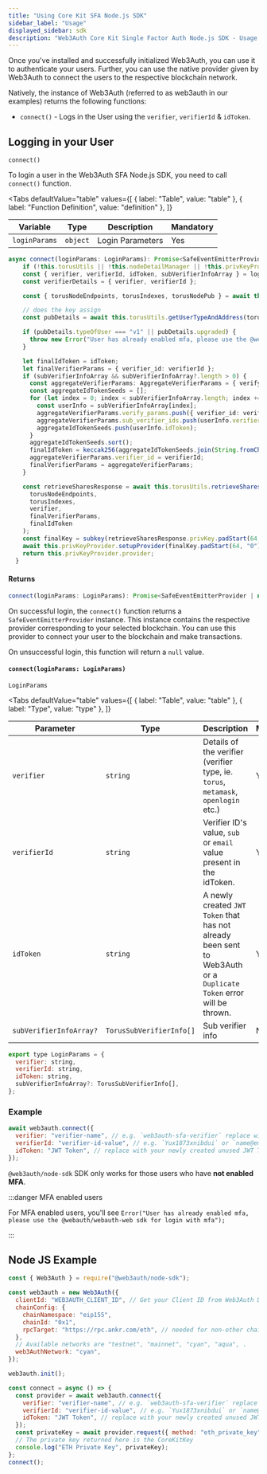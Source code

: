 ```yaml
---
title: "Using Core Kit SFA Node.js SDK"
sidebar_label: "Usage"
displayed_sidebar: sdk
description: "Web3Auth Core Kit Single Factor Auth Node.js SDK - Usage | Documentation - Web3Auth"
---
```



Once you've installed and successfully initialized Web3Auth, you can use it to authenticate your users. Further, you can use the native provider given
by Web3Auth to connect the users to the respective blockchain network.

Natively, the instance of Web3Auth (referred to as web3auth in our examples) returns the following functions:

- `connect()` - Logs in the User using the `verifier`, `verifierId` & `idToken`.

## Logging in your User

`connect()`

To login a user in the Web3Auth SFA Node.js SDK, you need to call `connect()` function.

<Tabs
  defaultValue="table"
  values={[
    { label: "Table", value: "table" },
    { label: "Function Definition", value: "definition" },
  ]}
>

<TabItem value="table">

| Variable      | Type     | Description      | Mandatory |
| ------------- | -------- | ---------------- | --------- |
| `loginParams` | `object` | Login Parameters | Yes       |

</TabItem>

<TabItem value="definition">

```ts
async connect(loginParams: LoginParams): Promise<SafeEventEmitterProvider | null> {
    if (!this.torusUtils || !this.nodeDetailManager || !this.privKeyProvider) throw new Error("Please call init first");
    const { verifier, verifierId, idToken, subVerifierInfoArray } = loginParams;
    const verifierDetails = { verifier, verifierId };

    const { torusNodeEndpoints, torusIndexes, torusNodePub } = await this.nodeDetailManager.getNodeDetails(verifierDetails);

    // does the key assign
    const pubDetails = await this.torusUtils.getUserTypeAndAddress(torusNodeEndpoints, torusNodePub, verifierDetails, true);

    if (pubDetails.typeOfUser === "v1" || pubDetails.upgraded) {
      throw new Error("User has already enabled mfa, please use the @web3auth/web3auth-web sdk for login with mfa");
    }

    let finalIdToken = idToken;
    let finalVerifierParams = { verifier_id: verifierId };
    if (subVerifierInfoArray && subVerifierInfoArray?.length > 0) {
      const aggregateVerifierParams: AggregateVerifierParams = { verify_params: [], sub_verifier_ids: [], verifier_id: "" };
      const aggregateIdTokenSeeds = [];
      for (let index = 0; index < subVerifierInfoArray.length; index += 1) {
        const userInfo = subVerifierInfoArray[index];
        aggregateVerifierParams.verify_params.push({ verifier_id: verifierId, idtoken: userInfo.idToken });
        aggregateVerifierParams.sub_verifier_ids.push(userInfo.verifier);
        aggregateIdTokenSeeds.push(userInfo.idToken);
      }
      aggregateIdTokenSeeds.sort();
      finalIdToken = keccak256(aggregateIdTokenSeeds.join(String.fromCharCode(29))).slice(2);
      aggregateVerifierParams.verifier_id = verifierId;
      finalVerifierParams = aggregateVerifierParams;
    }

    const retrieveSharesResponse = await this.torusUtils.retrieveShares(
      torusNodeEndpoints,
      torusIndexes,
      verifier,
      finalVerifierParams,
      finalIdToken
    );
    const finalKey = subkey(retrieveSharesResponse.privKey.padStart(64, "0"), Buffer.from(this.options.clientId, "base64"));
    await this.privKeyProvider.setupProvider(finalKey.padStart(64, "0"));
    return this.privKeyProvider.provider;
  }
```

</TabItem>

</Tabs>

#### Returns

```js
connect(loginParams: LoginParams): Promise<SafeEventEmitterProvider | null>
```

On successful login, the `connect()` function returns a `SafeEventEmitterProvider` instance. This instance contains the respective provider
corresponding to your selected blockchain. You can use this provider to connect your user to the blockchain and make transactions.

On unsuccessful login, this function will return a `null` value.

#### `connect(loginParams: LoginParams)`

`LoginParams`

<Tabs
  defaultValue="table"
  values={[
    { label: "Table", value: "table" },
    { label: "Type", value: "type" },
  ]}
>

<TabItem value="table">

| Parameter               | Type                     | Description                                                                                                         | Mandatory |
| ----------------------- | ------------------------ | ------------------------------------------------------------------------------------------------------------------- | --------- |
| `verifier`              | `string`                 | Details of the verifier (verifier type, ie. `torus`, `metamask`, `openlogin` etc.)                                  | Yes       |
| `verifierId`            | `string`                 | Verifier ID's value, `sub` or `email` value present in the idToken.                                                 | Yes       |
| `idToken`               | `string`                 | A newly created `JWT Token` that has not already been sent to Web3Auth or a `Duplicate Token` error will be thrown. | Yes       |
| `subVerifierInfoArray?` | `TorusSubVerifierInfo[]` | Sub verifier info                                                                                                   | No        |

</TabItem>

<TabItem value="type">

```javascript
export type LoginParams = {
  verifier: string,
  verifierId: string,
  idToken: string,
  subVerifierInfoArray?: TorusSubVerifierInfo[],
};
```

</TabItem>

</Tabs>

### Example

```js
await web3auth.connect({
  verifier: "verifier-name", // e.g. `web3auth-sfa-verifier` replace with your verifier name, and it has to be on the same network passed in init().
  verifierId: "verifier-id-value", // e.g. `Yux1873xnibdui` or `name@email.com` replace with your verifier id(sub or email)'s value.
  idToken: "JWT Token", // replace with your newly created unused JWT Token.
});
```

`@web3auth/node-sdk` SDK only works for those users who have **not enabled MFA**.

:::danger MFA enabled users

For MFA enabled users, you'll see `Error("User has already enabled mfa, please use the @webauth/webauth-web sdk for login with mfa");`

:::

## Node JS Example

```js
const { Web3Auth } = require("@web3auth/node-sdk");

const web3auth = new Web3Auth({
  clientId: "WEB3AUTH_CLIENT_ID", // Get your Client ID from Web3Auth Dashboard
  chainConfig: {
    chainNamespace: "eip155",
    chainId: "0x1",
    rpcTarget: "https://rpc.ankr.com/eth", // needed for non-other chains
  },
  // Available networks are "testnet", "mainnet", "cyan", "aqua", .
  web3AuthNetwork: "cyan",
});

web3auth.init();

const connect = async () => {
  const provider = await web3auth.connect({
    verifier: "verifier-name", // e.g. `web3auth-sfa-verifier` replace with your verifier name, and it has to be on the same network passed in init().
    verifierId: "verifier-id-value", // e.g. `Yux1873xnibdui` or `name@email.com` replace with your verifier id(sub or email)'s value.
    idToken: "JWT Token", // replace with your newly created unused JWT Token.
  });
  const privateKey = await provider.request({ method: "eth_private_key" });
  // The private key returned here is the CoreKitKey
  console.log("ETH Private Key", privateKey);
};
connect();
```
